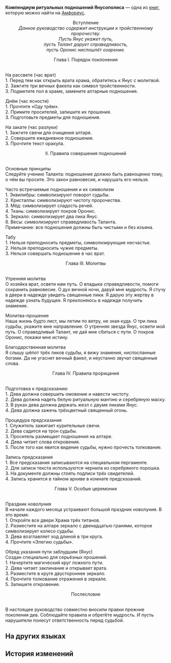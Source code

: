 {{Книга Инфобокс
|id           = 457
|Название     = Компендиум ритуальных подношений Янусополиса
|Изображение  = Предмет Janusopolis Ritual Manual.png
|Мир          = Амфореус
|Томов        = 1
|Автор        = <!--нужно добавить-->
|Описание     = Исторический документ времён существования Янусополиса, в котором описаны ритуалы жертвоприношения и их результаты.
|Том1         = {{tx}}
|Источник1    = {{tx|Отсутствует источник}}
|Персонажи    = 
|Фракции      = 
}}
'''Компендиум ритуальных подношений Янусополиса''' — одна из [[Книги|книг]], которую можно найти на [[Амфореус]].
<!--
==Получение==
<gallery>
Книга НАЗВАНИЕ.png|НАЗВАНИЕ
Локация НАЗВАНИЕ.png|Расположение на карте. Ближайший пространственный якорь «[[НАЗВАНИЕ]]»
</gallery>
-->
<div align="center">Вступление<br />
''Данное руководство содержит инструкции к тройственному пророчеству.''<br />
''Пусть Янус укажет путь, ''<br />
''пусть Талант дарует справедливость, ''<br />
''пусть Оронис ниспошлёт озарение.''

Глава I. Порядок поклонения</div><br />На рассвете (час врат)<br />
1. Перед тем как открыть врата храма, обратитесь к Янус с молитвой.<br />
2. Зажгите три вечных факела как символ тройственности.<br />
3. Подметите пол в храме, замените алтарные подношения.

Днём (час ясности)<br />
1. Прочтите «Оду трём».<br />
2. Примите просителей, запишите их прошения.<br />
3. Подготовьте предметы для подношения.

На закате (час разлуки)<br />
1. Зажгите свечи для очищения алтаря.<br />
2. Совершите ежедневное подношение.<br />
3. Прочтите текст оракула.

<div align="center">II. Правила совершения подношений</div><br />Основные принципы<br />
Следуйте учению Таланта: подношение должно быть равноценно тому, о чём вы просите. Это закон равновесия, и нарушать его нельзя.

Часто встречаемые подношения и их символизм<br />
1. Эквилибры: символизируют поворот судьбы.<br />
2. Кристаллы: символизируют чистоту пророчества.<br />
3. Мёд: символизирует сладость речей.<br />
4. Ткань: символизирует покров Оронис.<br />
5. Зеркало: символизирует два лика Янус.<br />
6. Весы: символизируют справедливость Таланта.<br />
Примечание: все подношения должны быть чистыми и без изъяна.

Табу<br />
1. Нельзя преподносить предметы, символизирующие несчастье.<br />
2. Нельзя преподносить чужие предметы.<br />
3. Нельзя совершать подношение в час врат.

<div align="center">Глава III. Молитвы</div><br />Утренняя молитва<br />
О хозяйка врат, освети нам путь. О владыка справедливости, помоги сохранить равновесие. О дух вечной ночи, даруй мне мудрость. Я стучу в двери в надежде увидеть священные лики. Я дарую эту жертву в надежде узнать будущее. Я преклоняюсь в надежде получить знамение.

Молитва-прошение<br />
Наша жизнь будто лист, мы летим по ветру, не зная куда. О три лика судьбы, укажите мне направление. О утренняя звезда Янус, освети мой путь. О справедливый Талант, не дай мне сбиться с пути. О покров Оронис, покажи мне истину.

Благодарственная молитва<br />
Я слышу шёпот трёх ликов судьбы, я вижу знамения, ниспосланные богами. Да не угаснет вечный факел, и неустанно звучат священные слова.

<div align="center">Глава IV. Правила прорицания</div><br />Подготовка к предсказанию<br />
1. Дева должна совершить омовение и навести чистоту.<br />
2. Дева должна надеть белую ритуальную мантию и серебряную маску.<br />
3. В руках дева должна держать жезл с двумя ликами Янус.<br />
4. Дева должна зажечь трёхцветный священный огонь.

Процедура предсказания<br />
1. Служитель зажигает курительные свечи.<br />
2. Дева садится на трон судьбы.<br />
3. Проситель размещает подношения на алтаре.<br />
4. Дева читает слова откровения.<br />
5. После того как явится видение судьбы, нужно прочесть толкование.

Запись предсказания<br />
1. Все предсказания записываются на специальном пергаменте.<br />
2. Для записи текста используются чернила из серебряного порошка.<br />
3. На документе должны стоять подписи трёх свидетелей.<br />
4. Запись хранится в тайном архиве в комнате предсказаний.

<div align="center">Глава V. Особые церемонии</div><br />Праздник новолуния<br />
В начале каждого месяца устраивают большой праздник новолуния. В это время:<br />
1. Откройте все двери Храма трёх титанов.<br />
2. Разместите на алтаре зеркало с двенадцатью гранями, которое символизирует колесо судьбы.<br />
3. Дева возглавляет ход длиной в три круга.<br />
4. Прочтите «Элегию судьбы».

Обряд указания пути заблудшим (Янус)<br />
Создан специально для серьёзных прошений.<br />
1. Начертите магический круг ложного пути.<br />
2. Дева читает заклинание и открывает врата.<br />
3. Разместите в круге двустороннее зеркало.<br />
4. Прочтите толкование отражения в зеркале.<br />
5. Запишите откровение.

<div align="center">Послесловие</div><br />В настоящее руководство совместно вносили правки прежние поколения дев. Соблюдайте правила и обретёте мудрость. И пусть нарушители понесут ответственность перед судьбой.

==На других языках==
{{На других языках
|en   = Janusopolis Ritual Manual
|zhs  = 雅努萨波利斯祭祀手册
|zht  = 雅努薩波利斯祭祀手冊
|ja   = ヤヌサポリス祭祀教本
|ko   = 야누소폴리스 제사 수첩
|es   = Manual de rituales de Janópolis
|fr   = Manuel de rituel de Janusopolis
|ru   = Компендиум ритуальных подношений Янусополиса
|th   = คู่มือการสักการะ Janusopolis
|vi   = Sổ Tay Cúng Tế Janusopolis
|de   = Ritualhandbuch von Janusopolis
|id   = Panduan Ritual Janusopolis
|pt   = Manual de Rituais de Janusópolis
}}

==История изменений==
{{История изменений|3.0}}